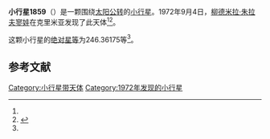 {{Infobox planet
| bgcolour = #FFFFC0
| name = 1859 Kovalevskaya
| symbol = 
| image = 
| caption = 
| discovery = yes
| discovery_ref = 
| discoverer = [[柳德米拉·朱拉夫寥娃|柳德米拉·朱拉夫寥娃]]
| discovery_site = [[克里米亚|克里米亚]] 
| discovered = 1972年9月4日
| designations = yes
| mp_name = 
| named_after = 
| alt_names = 1972 RS2/ 1932 RD / 1941 BQ / 1942 HH / 1949 PU / 1949 QW / 1950 TM4 / 1953 EK1 / 1966 PC1 / A915 TK
| mp_category = [[外小行星带|外小行星带]]
| orbit_ref = <ref name="a">[http://ssd.jpl.nasa.gov/sbdb.cgi?sstr=1859 1859 Kovalevskaya] {{Wayback|url=http://ssd.jpl.nasa.gov/sbdb.cgi?sstr=1859 |date=20201121192309 }}，小行星數據庫瀏覽器（JPL Small-Body Database Browser）－[[美国国家航空航天局|美国国家航空航天局]]喷气推进实验室</ref>
| epoch = 2456400.5 (2013年4月18日更新)
| aphelion = {{convert|3.5340334|AU|km|3|abbr=on|lk=out}}
| perihelion = {{convert|2.8795840|AU|km|3|abbr=on}}
| semimajor = {{convert|3.2068087|AU|km|3|abbr=on}}
| eccentricity = 0.1020406
| period = 2097.529163 [[日|日]]<br />5.74[[儒略年|儒略年]]
| avg_speed = 
| inclination = 7.70705
| asc_node = 343.35115
| mean_anomaly = 
| arg_peri = 246.36175
| satellites = 
| physical_characteristics = yes
| dimensions = 
| mass = 
| density = 
| surface_grav = 
| escape_velocity = 
| sidereal_day = 
| axial_tilt = 
| pole_ecliptic_lat = 
| pole_ecliptic_lon = 
| albedo = 
| temperatures= 
| temp_name1 = 
| mean_temp_1 = 
| max_temp_1 = 
| temp_name2 = 
| max_temp_2 = 
| spectral_type = 
| abs_magnitude = 246.36175
}}

'''小行星1859'''（{{lang-en|1859 Kovalevskaya}}）是一颗围绕[[太阳|太阳]][[公转|公转]]的[[小行星|小行星]]。1972年9月4日，[[柳德米拉·朱拉夫寥娃|柳德米拉·朱拉夫寥娃]]在克里米亚发现了此天体<ref name="a" /><ref>{{cite news|title=小行星列表|url=http://cfa-www.harvard.edu/iau/lists/NumberedMPs.txt|accessdate=2013-07-08|newspaper=哈佛大学|archive-date=2008-05-17|archive-url=https://web.archive.org/web/20080517010638/http://cfa-www.harvard.edu/iau/lists/NumberedMPs.txt|dead-url=no}}</ref>。

这颗小行星的[[绝对星等|绝对星等]]为246.36175等<ref name="a" />。

==参考文献==
{{reflist}}
{{Minor Planet Number|[[小行星1858|小行星1858]]|[[小行星1860|小行星1860]]}}

{{小天体}}

[[Category:小行星带天体|Category:小行星带天体]]
[[Category:1972年发现的小行星|Category:1972年发现的小行星]]

{{asteroid-stub}}